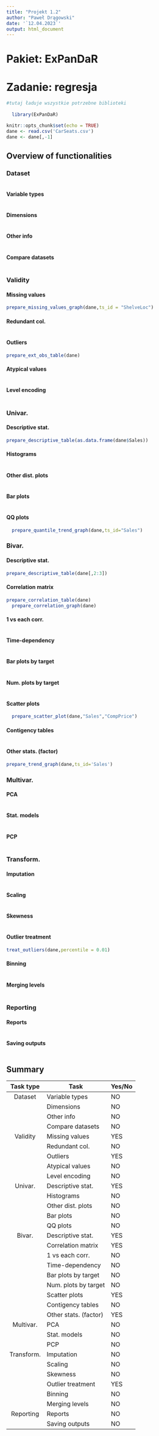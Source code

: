 ---
title: "Projekt 1.2"
author: "Paweł Drągowski"
date: '`12.04.2023`'
output: html_document
---

# Pakiet: ExPanDaR
# Zadanie: regresja

```{r}
#tutaj ładuje wszystkie potrzebne biblioteki
  
  library(ExPanDaR)

```

```{r setup, include=FALSE}
knitr::opts_chunk$set(echo = TRUE)
dane <- read.csv('CarSeats.csv')
dane <- dane[,-1]
```

## Overview of functionalities

### Dataset

```{r}
```

#### Variable types

```{r}
```

#### Dimensions

```{r}
```

#### Other info

```{r}
```

#### Compare datasets

```{r}
```

### Validity

#### Missing values 

```{r}
prepare_missing_values_graph(dane,ts_id = "ShelveLoc")
```

#### Redundant col.

```{r}
```

#### Outliers 
```{r}
prepare_ext_obs_table(dane)
```


#### Atypical values

```{r}
```


#### Level encoding 

```{r}
```

### Univar.

#### Descriptive stat.

```{r}
prepare_descriptive_table(as.data.frame(dane$Sales))
```

#### Histograms 

```{r}
```

#### Other dist. plots

```{r}
```

#### Bar plots 

```{r}
```

#### QQ plots

```{r}
  prepare_quantile_trend_graph(dane,ts_id="Sales")
```

### Bivar.     

#### Descriptive stat.

```{r}
prepare_descriptive_table(dane[,2:3])
```

#### Correlation matrix 

```{r}
prepare_correlation_table(dane)
  prepare_correlation_graph(dane)
```

#### 1 vs each corr.   

```{r}
```

#### Time-dependency  

```{r}
```

#### Bar plots by target  

```{r}
```

#### Num. plots by target 

```{r}
```

#### Scatter plots 

```{r}
  prepare_scatter_plot(dane,"Sales","CompPrice")
```

#### Contigency tables   

```{r}
```

#### Other stats. (factor)

```{r}
prepare_trend_graph(dane,ts_id='Sales')
```


### Multivar.  

#### PCA 

```{r}
```

#### Stat. models  

```{r}
```

#### PCP        

```{r}
```


### Transform. 

#### Imputation

```{r}
```

#### Scaling 

```{r}
```

#### Skewness   

```{r}
```

#### Outlier treatment  

```{r}
treat_outliers(dane,percentile = 0.01)
```

#### Binning  

```{r}
```

#### Merging levels     

```{r}
```

### Reporting  

#### Reports

```{r}
```

#### Saving outputs        

```{r}
```



## Summary

|  Task type | Task                  | Yes/No |
|:----------:|-----------------------|--------|
|   Dataset  | Variable types        |  NO    |
|            | Dimensions            |  NO    |
|            | Other info            |  NO    |
|            | Compare datasets      |  NO    |
|  Validity  | Missing values        |  YES   |
|            | Redundant col.        |  NO    |
|            | Outliers              |  YES   |
|            | Atypical values       |  NO    |
|            | Level encoding        |  NO    |
|   Univar.  | Descriptive stat.     |  YES   |
|            | Histograms            |  NO    |
|            | Other dist. plots     |  NO    |
|            | Bar plots             |  NO    |
|            | QQ plots              |  NO    |      
|   Bivar.   | Descriptive stat.     |  YES   |    
|            | Correlation matrix    |  YES   |
|            | 1 vs each corr.       |  NO    |
|            | Time-dependency       |  NO    |             
|            | Bar plots by target   |  NO    |
|            | Num. plots by target  |  NO    |
|            | Scatter plots         |  YES   |
|            | Contigency tables     |  NO    |
|            | Other stats. (factor) |  YES   |
|  Multivar. | PCA                   |  NO    |      
|            | Stat. models          |  NO    |
|            | PCP                   |  NO    |
| Transform. | Imputation            |  NO    |
|            | Scaling               |  NO    |
|            | Skewness              |  NO    |
|            | Outlier treatment     |  YES   |
|            | Binning               |  NO    |
|            | Merging levels        |  NO    |
|  Reporting | Reports               |  NO    |
|            | Saving outputs        |  NO    |  
